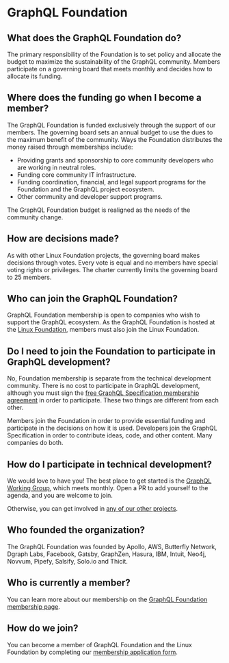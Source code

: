 # GraphQL Foundation

## What does the GraphQL Foundation do?

The primary responsibility of the Foundation is to set policy and allocate the
budget to maximize the sustainability of the GraphQL community. Members
participate on a governing board that meets monthly and decides how to allocate
its funding.

## Where does the funding go when I become a member?

The GraphQL Foundation is funded exclusively through the support of our members.
The governing board sets an annual budget to use the dues to the maximum benefit
of the community. Ways the Foundation distributes the money raised through
memberships include:

- Providing grants and sponsorship to core community developers who are working
  in neutral roles.
- Funding core community IT infrastructure.
- Funding coordination, financial, and legal support programs for the Foundation
  and the GraphQL project ecosystem.
- Other community and developer support programs.

The GraphQL Foundation budget is realigned as the needs of the community change.

## How are decisions made?

As with other Linux Foundation projects, the governing board makes decisions
through votes. Every vote is equal and no members have special voting rights or
privileges. The charter currently limits the governing board to 25 members.

## Who can join the GraphQL Foundation?

GraphQL Foundation membership is open to companies who wish to support the
GraphQL ecosystem. As the GraphQL Foundation is hosted at the
[Linux Foundation](https://linuxfoundation.org), members must also join the
Linux Foundation.

## Do I need to join the Foundation to participate in GraphQL development?

No, Foundation membership is separate from the technical development community.
There is no cost to participate in GraphQL development, although you must sign
the
[free GraphQL Specification membership agreement](https://github.com/graphql/graphql-wg/tree/main/membership)
in order to participate. These two things are different from each other.

Members join the Foundation in order to provide essential funding and
participate in the decisions on how it is used. Developers join the GraphQL
Specification in order to contribute ideas, code, and other content. Many
companies do both.

## How do I participate in technical development?

We would love to have you! The best place to get started is the
[GraphQL Working Group](https://github.com/graphql/graphql-wg/tree/HEAD/membership),
which meets monthly. Open a PR to add yourself to the agenda, and you are
welcome to join.

Otherwise, you can get involved in
[any of our other projects](https://github.com/graphql/graphql-wg/blob/main/GraphQL-TSC.md#about-the-graphql-specification-project).

## Who founded the organization?

The GraphQL Foundation was founded by Apollo, AWS, Butterfly Network, Dgraph
Labs, Facebook, Gatsby, GraphZen, Hasura, IBM, Intuit, Neo4j, Novvum, Pipefy,
Salsify, Solo.io and Thicit.

## Who is currently a member?

You can learn more about our membership on the
[GraphQL Foundation membership page](/foundation/members).

## How do we join?

You can become a member of GraphQL Foundation and the Linux Foundation by
completing our [membership application form](https://join.graphql.org).
